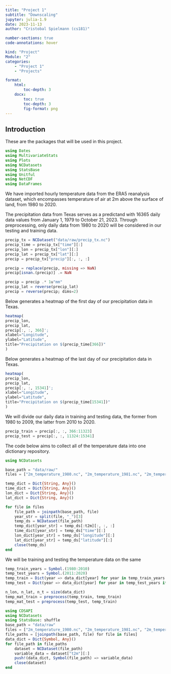 ```yaml
---
title: "Project 1"
subtitle: "Downscaling"
jupyter: julia-1.9
date: 2023-11-13
author: "Cristobal Spielmann (cs181)"

number-sections: true
code-annotations: hover

kind: "Project"
Module: "2"
categories:
    - "Project 1"
    - "Projects"

format:
    html: 
        toc-depth: 3
    docx: 
        toc: true
        toc-depth: 3
        fig-format: png
---
```


## Introduction

These are the packages that will be used in this project.
```julia
using Dates
using MultivariateStats
using Plots
using NCDatasets
using StatsBase
using Unitful
using NetCDF
using DataFrames
```

We have imported hourly temperature data from the ERA5 reanalysis dataset, which encompasses temperature of air at 2m above the surface of land, from 1980 to 2020.

The precipitation data from Texas serves as a predictand with 16365 daily data values from January 1, 1979 to October 21, 2023. Through preprocessing, only daily data from 1980 to 2020 will be considered in our testing and training data.

```julia
precip_tx = NCDataset("data/raw/precip_tx.nc")
precip_time = precip_tx["time"][:]
precip_lon = precip_tx["lon"][:]
precip_lat = precip_tx["lat"][:]
precip = precip_tx["precip"][:, :, :]
```

```julia
precip = replace(precip, missing => NaN)
precip[isnan.(precip)] .= NaN
```

```julia
precip = precip .* 1u"mm"
precip_lat = reverse(precip_lat)
precip = reverse(precip; dims=2)
```

Below generates a heatmap of the first day of our precipitation data in Texas.
```julia
heatmap(
precip_lon,
precip_lat,
precip[:, :, 366]';
xlabel="Longitude",
ylabel="Latitude",
title="Precipitation on $(precip_time[366])"
)
```

Below generates a heatmap of the last day of our precipitation data in Texas.
```julia
heatmap(
precip_lon,
precip_lat,
precip[:, :, 15341]';
xlabel="Longitude",
ylabel="Latitude",
title="Precipitation on $(precip_time[15341])"
)
```

We will divide our daily data in training and testing data, the former from 1980 to 2009, the latter from 2010 to 2020.
```julia
precip_train = precip[:, :, 366:11323]
precip_test = precip[:, :, 11324:15341]
```

The code below aims to collect all of the temperature data into one dictionary repository.

```julia
using NCDatasets

base_path = "data/raw/"
files = ["2m_temperature_1980.nc", "2m_temperature_1981.nc", "2m_temperature_1982.nc", "2m_temperature_1983.nc", "2m_temperature_1984.nc", "2m_temperature_1985.nc", "2m_temperature_1986.nc", "2m_temperature_1987.nc", "2m_temperature_1988.nc", "2m_temperature_1989.nc", "2m_temperature_1990.nc", "2m_temperature_1991.nc", "2m_temperature_1992.nc", "2m_temperature_1993.nc", "2m_temperature_1994.nc", "2m_temperature_1995.nc", "2m_temperature_1996.nc", "2m_temperature_1997.nc", "2m_temperature_1998.nc", "2m_temperature_1999.nc", "2m_temperature_2000.nc", "2m_temperature_2001.nc", "2m_temperature_2002.nc","2m_temperature_2003.nc","2m_temperature_2004.nc","2m_temperature_2005.nc","2m_temperature_2006.nc","2m_temperature_2007.nc","2m_temperature_2008.nc","2m_temperature_2009.nc","2m_temperature_2010.nc","2m_temperature_2011.nc","2m_temperature_2012.nc","2m_temperature_2013.nc","2m_temperature_2014.nc","2m_temperature_2015.nc","2m_temperature_2016.nc","2m_temperature_2017.nc","2m_temperature_2018.nc","2m_temperature_2019.nc","2m_temperature_2020.nc"]

temp_dict = Dict{String, Any}()
time_dict = Dict{String, Any}()
lon_dict = Dict{String, Any}()
lat_dict = Dict{String, Any}()

for file in files
    file_path = joinpath(base_path, file)
    year_str = split(file, "_")[3]
    temp_ds = NCDataset(file_path)
    temp_dict[year_str] = temp_ds[:t2m][:, :, :]
    time_dict[year_str] = temp_ds["time"][:]
    lon_dict[year_str] = temp_ds["longitude"][:]
    lat_dict[year_str] = temp_ds["latitude"][:]
    close(temp_ds)
end
```

We will be training and testing the temperature data on the same
```julia
temp_train_years = Symbol.(1980:2010)
temp_test_years = Symbol.(2011:2020)
temp_train = Dict(year => data_dict[year] for year in temp_train_years if haskey(data_dict, year))
temp_test = Dict(year => data_dict[year] for year in temp_test_years if haskey(data_dict, year))
```

```julia
n_lon, n_lat, n_t = size(data_dict)
temp_mat_train = preprocess(temp_train, temp_train)
temp_mat_test = preprocess(temp_test, temp_train)
```

```julia
using CDSAPI
using NCDatasets
using StatsBase: shuffle
base_path = "data/raw"
files = ["2m_temperature_1980.nc", "2m_temperature_1981.nc", "2m_temperature_1982.nc", "2m_temperature_1983.nc", "2m_temperature_1984.nc", "2m_temperature_1985.nc", "2m_temperature_1986.nc", "2m_temperature_1987.nc", "2m_temperature_1988.nc", "2m_temperature_1989.nc", "2m_temperature_1990.nc", "2m_temperature_1991.nc", "2m_temperature_1992.nc", "2m_temperature_1993.nc", "2m_temperature_1994.nc", "2m_temperature_1995.nc", "2m_temperature_1996.nc", "2m_temperature_1997.nc", "2m_temperature_1998.nc", "2m_temperature_1999.nc", "2m_temperature_2000.nc", "2m_temperature_2001.nc", "2m_temperature_2002.nc","2m_temperature_2003.nc","2m_temperature_2004.nc","2m_temperature_2005.nc","2m_temperature_2006.nc","2m_temperature_2007.nc","2m_temperature_2008.nc","2m_temperature_2009.nc","2m_temperature_2010.nc","2m_temperature_2011.nc","2m_temperature_2012.nc","2m_temperature_2013.nc","2m_temperature_2014.nc","2m_temperature_2015.nc","2m_temperature_2016.nc","2m_temperature_2017.nc","2m_temperature_2018.nc","2m_temperature_2019.nc","2m_temperature_2020.nc"]
file_paths = [joinpath(base_path, file) for file in files]
data_dict = Dict{Symbol, Any}()
for file_path in file_paths
    dataset = NCDataset(file_path)
    variable_data = dataset["t2m"][:]
    push!(data_dict, Symbol(file_path) => variable_data)
    close(dataset)
end
```